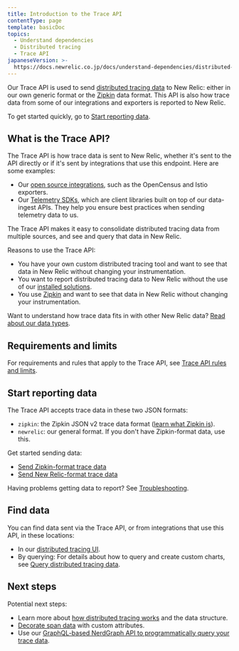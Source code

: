 ```yaml
---
title: Introduction to the Trace API
contentType: page
template: basicDoc
topics:
  - Understand dependencies
  - Distributed tracing
  - Trace API
japaneseVersion: >-
  https://docs.newrelic.co.jp/docs/understand-dependencies/distributed-tracing/trace-api/introduction-trace-api
---
```


Our Trace API is used to send [distributed tracing data](/docs/understand-dependencies/distributed-tracing/get-started/introduction-distributed-tracing#definition) to New Relic: either in our own generic format or the [Zipkin](https://zipkin.io/) data format. This API is also how trace data from some of our integrations and exporters is reported to New Relic.

To get started quickly, go to [Start reporting data](#get-started).

## What is the Trace API?

The Trace API is how trace data is sent to New Relic, whether it's sent to the API directly or if it's sent by integrations that use this endpoint. Here are some examples:

* Our [open source integrations](/docs/data-ingest-apis/get-data-new-relic/new-relic-sdks/telemetry-sdks-send-custom-telemetry-data-new-relic#external-data), such as the OpenCensus and Istio exporters.
* Our [Telemetry SDKs](/docs/telemetry-sdks-send-custom-telemetry-data-new-relic), which are client libraries built on top of our data-ingest APIs. They help you ensure best practices when sending telemetry data to us.

The Trace API makes it easy to consolidate distributed tracing data from multiple sources, and see and query that data in New Relic.

Reasons to use the Trace API:

* You have your own custom distributed tracing tool and want to see that data in New Relic without changing your instrumentation.
* You want to report distributed tracing data to New Relic without the use of our [installed solutions](/docs/understand-dependencies/distributed-tracing/enable-configure/enable-distributed-tracing).
* You use [Zipkin](https://zipkin.io/) and want to see that data in New Relic without changing your instrumentation.

Want to understand how trace data fits in with other New Relic data? [Read about our data types](/docs/using-new-relic/data/understand-data/new-relic-data-types).

## Requirements and limits

For requirements and rules that apply to the Trace API, see [Trace API rules and limits](/docs/apm/distributed-tracing/trace-api/trace-api-endpoint-requirements-limits).

## Start reporting data

The Trace API accepts trace data in these two JSON formats:

* `zipkin`: the Zipkin JSON v2 trace data format ([learn what Zipkin is](https://zipkin.io)).
* `newrelic`: our general format. If you don't have Zipkin-format data, use this.

Get started sending data:

* [Send Zipkin-format trace data](/docs/apm/distributed-tracing/trace-api/report-zipkin-format-traces-trace-api)
* [Send New Relic-format trace data](/docs/apm/distributed-tracing/trace-api/report-new-relic-format-traces-trace-api)

Having problems getting data to report? See [Troubleshooting](/docs/apm/distributed-tracing/trace-api/troubleshooting-missing-trace-api-data).

## Find data

You can find data sent via the Trace API, or from integrations that use this API, in these locations:

* In our [distributed tracing UI](/docs/understand-dependencies/distributed-tracing/ui-data/additional-distributed-tracing-features-new-relic-one#find-data).
* By querying: For details about how to query and create custom charts, see [Query distributed tracing data](/docs/understand-dependencies/distributed-tracing/ui-data/query-distributed-trace-data).

## Next steps

Potential next steps:

* Learn more about [how distributed tracing works](/docs/understand-dependencies/distributed-tracing/get-started/how-new-relic-distributed-tracing-works) and the data structure.
* [Decorate span data](/docs/understand-dependencies/distributed-tracing/trace-api/trace-api-decorate-spans-attributes) with custom attributes.
* Use our [GraphQL-based NerdGraph API to programmatically query your trace data](/docs/apis/graphql-api/tutorials/query-distributed-trace-data-using-graphql-api).

